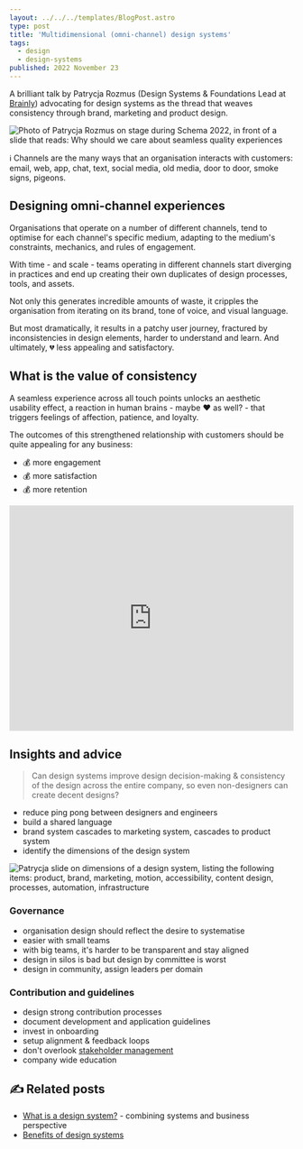 ```yaml
---
layout: ../../../templates/BlogPost.astro
type: post
title: 'Multidimensional (omni-channel) design systems'
tags:
  - design
  - design-systems
published: 2022 November 23
---
```


<Abstract>

A brilliant talk by Patrycja Rozmus (Design Systems & Foundations Lead at [Brainly](https://brainly.com)) advocating for design systems as the thread that weaves consistency through brand, marketing and product design.

</Abstract>

<Hero>

![Photo of Patrycja Rozmus on stage during Schema 2022, in front of a slide that reads: Why should we care about seamless quality experiences](./media/schema-by-figma-2022-patrycja-rozmus-1.jpg 'Figma Schema 2022 // https://www.designsystems.com/schema-new-york-2022/')

</Hero>

<Note>

:information_source: Channels are the many ways that an organisation interacts with customers: email, web, app, chat, text, social media, old media, door to door, smoke signs, pigeons.

</Note>

## Designing omni-channel experiences

Organisations that operate on a number of different channels, tend to optimise for each channel's specific medium, adapting to the medium's constraints, mechanics, and rules of engagement.

With time - and scale - teams operating in different channels start diverging in practices and end up creating their own duplicates of design processes, tools, and assets.

Not only this generates incredible amounts of waste, it cripples the organisation from iterating on its brand, tone of voice, and visual language.

But most dramatically, it results in a patchy user journey, fractured by inconsistencies in design elements, harder to understand and learn. And ultimately, :broken_heart: less appealing and satisfactory.

## What is the value of consistency

A seamless experience across all touch points unlocks an aesthetic usability effect, a reaction in human brains - maybe :heart: as well? - that triggers feelings of affection, patience, and loyalty.

The outcomes of this strengthened relationship with customers should be quite appealing for any business:

- :moneybag: more engagement
- :moneybag: more satisfaction
- :moneybag: more retention

<iframe
  width="100%"
  height="400"
  src="https://www.youtube.com/embed/sqC-QAnVElM"
  frameBorder="0"
  allow="encrypted-media; picture-in-picture"
  allowfullscreen
></iframe>

## Insights and advice

> Can design systems improve design decision-making & consistency of the design across the entire company, so even non-designers can create decent designs?

- reduce ping pong between designers and engineers
- build a shared language
- brand system cascades to marketing system, cascades to product system
- identify the dimensions of the design system

![Patrycja slide on dimensions of a design system, listing the following items: product, brand, marketing, motion, accessibility, content design, processes, automation, infrastructure](./media/schema-by-figma-2022-patrycja-rozmus-2.jpg 'Dimensions of Design Systems, by Patrycka Rozmus')

### Governance

- organisation design should reflect the desire to systematise
- easier with small teams
- with big teams, it's harder to be transparent and stay aligned
- design in silos is bad but design by committee is worst
- design in community, assign leaders per domain

### Contribution and guidelines

- design strong contribution processes
- document development and application guidelines
- invest in onboarding
- setup alignment & feedback loops
- don't overlook [stakeholder management](/posts/2022-11/design-systems-are-design-culture)
- company wide education

<Note type="blog">

## :writing_hand: Related posts

- [What is a design system?](/posts/2023-02/what-is-a-design-system) - combining systems and business perspective
- [Benefits of design systems](/posts/2023-02/benefits-of-design-systems)

</Note>
